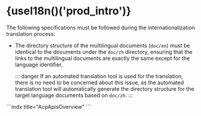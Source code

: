 ---
---


# {useI18n()('prod_intro')}

<Term name="company" /> <Term name="product" /> <Term name="productShort" />

The following specifications must be followed during the internationalization translation process:

- The directory structure of the multilingual documents (`doc/en`) must be identical to the documents under the `doc/zh` directory, ensuring that the links to the multilingual documents are exactly the same except for the language identifier.

  ::: danger
  If an automated translation tool is used for the translation, there is no need to be concerned about this issue, as the automated translation tool will automatically generate the directory structure for the target language documents based on `doc/zh`.
  :::

<Tabs>
  <Tab label="label1">
    ```mdx title="AcpApisOverview"
    <AcpApisOverview />
    ```
    <AcpApisOverview />
  </Tab>
  <Tab label="label2">
    <AcpApisOverview />
  </Tab>
</Tabs>

<AcpApisOverview />

<Term name="product" textCase="capitalize" />
